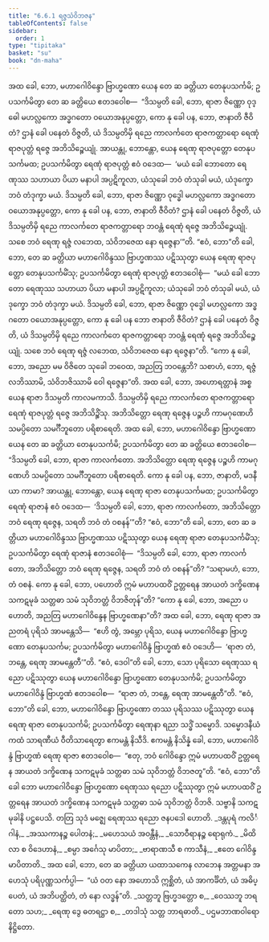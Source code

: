 ```yaml
---
title: "6.6.1 ရဇ္ဇသံဝိဘဇန"
tableOfContents: false
sidebar:
  order: 1
type: "tipitaka"
basket: "su"
book: "dn-maha"
---
```



<DynamicBreadcrumb />

<Division number="306" book="dn-maha">

<Paragraph number="687" book="dn-maha">
အထ ခေါ, ဘော, မဟာဂေါဝိန္ဒော ဗြာဟ္မဏော ယေန တေ ဆ ခတ္တိယာ တေနုပသင်္ကမိ; ဥပသင်္ကမိတွာ တေ ဆ ခတ္တိယေ ဧတဒဝေါစ—  “ဒိသမ္ပတိ ခေါ, ဘော, ရာဇာ ဇိဏ္ဏော ဝုဒ္ဓေါ မဟလ္လကော အဒ္ဓဂတော ဝယောအနုပ္ပတ္တော, ကော နု ခေါ ပန, ဘော, ဇာနာတိ ဇီဝိတံ? ဌာနံ ခေါ ပနေတံ ဝိဇ္ဇတိ, ယံ ဒိသမ္ပတိမှိ ရညေ ကာလင်္ကတေ ရာဇကတ္တာရော ရေဏုံ ရာဇပုတ္တံ ရဇ္ဇေ အဘိသိဉ္စေယျုံ. အာယန္တု, ဘောန္တော, ယေန ရေဏု ရာဇပုတ္တော တေနုပသင်္ကမထ; ဥပသင်္ကမိတွာ ရေဏုံ ရာဇပုတ္တံ ဧဝံ ဝဒေထ—  ‘မယံ ခေါ ဘောတော ရေဏုဿ သဟာယာ ပိယာ မနာပါ အပ္ပဋိကူလာ, ယံသုခေါ ဘဝံ တံသုခါ မယံ, ယံဒုက္ခော ဘဝံ တံဒုက္ခာ မယံ. ဒိသမ္ပတိ ခေါ, ဘော, ရာဇာ ဇိဏ္ဏော ဝုဒ္ဓေါ မဟလ္လကော အဒ္ဓဂတော ဝယောအနုပ္ပတ္တော, ကော နု ခေါ ပန, ဘော, ဇာနာတိ ဇီဝိတံ? ဌာနံ ခေါ ပနေတံ ဝိဇ္ဇတိ, ယံ ဒိသမ္ပတိမှိ ရညေ ကာလင်္ကတေ ရာဇကတ္တာရော ဘဝန္တံ ရေဏုံ ရဇ္ဇေ အဘိသိဉ္စေယျုံ. သစေ ဘဝံ ရေဏု ရဇ္ဇံ လဘေထ, သံဝိဘဇေထ နော ရဇ္ဇေနာ’”တိ. “ဧဝံ, ဘော”တိ ခေါ, ဘော, တေ ဆ ခတ္တိယာ မဟာဂေါဝိန္ဒဿ ဗြာဟ္မဏဿ ပဋိဿုတွာ ယေန ရေဏု ရာဇပုတ္တော တေနုပသင်္ကမိံသု; ဥပသင်္ကမိတွာ ရေဏုံ ရာဇပုတ္တံ ဧတဒဝေါစုံ—  “မယံ ခေါ ဘောတော ရေဏုဿ သဟာယာ ပိယာ မနာပါ အပ္ပဋိကူလာ; ယံသုခေါ ဘဝံ တံသုခါ မယံ, ယံဒုက္ခော ဘဝံ တံဒုက္ခာ မယံ. ဒိသမ္ပတိ ခေါ, ဘော, ရာဇာ ဇိဏ္ဏော ဝုဒ္ဓေါ မဟလ္လကော အဒ္ဓဂတော ဝယောအနုပ္ပတ္တော, ကော နု ခေါ ပန ဘော ဇာနာတိ ဇီဝိတံ? ဌာနံ ခေါ ပနေတံ ဝိဇ္ဇတိ, ယံ ဒိသမ္ပတိမှိ ရညေ ကာလင်္ကတေ ရာဇကတ္တာရော ဘဝန္တံ ရေဏုံ ရဇ္ဇေ အဘိသိဉ္စေယျုံ. သစေ ဘဝံ ရေဏု ရဇ္ဇံ လဘေထ, သံဝိဘဇေထ နော ရဇ္ဇေနာ”တိ. “ကော နု ခေါ, ဘော, အညော မမ ဝိဇိတေ သုခေါ ဘဝေထ, အညတြ ဘဝန္တေဘိ? သစာဟံ, ဘော, ရဇ္ဇံ လဘိဿာမိ, သံဝိဘဇိဿာမိ ဝေါ ရဇ္ဇေနာ”တိ.
</Paragraph>

</Division>
<Division number="307" book="dn-maha">

<Paragraph number="688" book="dn-maha">
အထ ခေါ, ဘော, အဟောရတ္တာနံ အစ္စယေန ရာဇာ ဒိသမ္ပတိ ကာလမကာသိ. ဒိသမ္ပတိမှိ ရညေ ကာလင်္ကတေ ရာဇကတ္တာရော ရေဏုံ ရာဇပုတ္တံ ရဇ္ဇေ အဘိသိဉ္စိံသု. အဘိသိတ္တော ရေဏု ရဇ္ဇေန ပဉ္စဟိ ကာမဂုဏေဟိ သမပ္ပိတော သမင်္ဂီဘူတော ပရိစာရေတိ. အထ ခေါ, ဘော, မဟာဂေါဝိန္ဒော ဗြာဟ္မဏော ယေန တေ ဆ ခတ္တိယာ တေနုပသင်္ကမိ; ဥပသင်္ကမိတွာ တေ ဆ ခတ္တိယေ ဧတဒဝေါစ—  “ဒိသမ္ပတိ ခေါ, ဘော, ရာဇာ ကာလင်္ကတော. အဘိသိတ္တော ရေဏု ရဇ္ဇေန ပဉ္စဟိ ကာမဂုဏေဟိ သမပ္ပိတော သမင်္ဂီဘူတော ပရိစာရေတိ. ကော နု ခေါ ပန, ဘော, ဇာနာတိ, မဒနီယာ ကာမာ? အာယန္တု, ဘောန္တော, ယေန ရေဏု ရာဇာ တေနုပသင်္ကမထ; ဥပသင်္ကမိတွာ ရေဏုံ ရာဇာနံ ဧဝံ ဝဒေထ—  ‘ဒိသမ္ပတိ ခေါ, ဘော, ရာဇာ ကာလင်္ကတော, အဘိသိတ္တော ဘဝံ ရေဏု ရဇ္ဇေန, သရတိ ဘဝံ တံ ဝစနန်’”တိ?
</Paragraph>

</Division>
<Division number="308" book="dn-maha">

<Paragraph number="689" book="dn-maha">
“ဧဝံ, ဘော”တိ ခေါ, ဘော, တေ ဆ ခတ္တိယာ မဟာဂေါဝိန္ဒဿ ဗြာဟ္မဏဿ ပဋိဿုတွာ ယေန ရေဏု ရာဇာ တေနုပသင်္ကမိံသု; ဥပသင်္ကမိတွာ ရေဏုံ ရာဇာနံ ဧတဒဝေါစုံ—  “ဒိသမ္ပတိ ခေါ, ဘော, ရာဇာ ကာလင်္ကတော, အဘိသိတ္တော ဘဝံ ရေဏု ရဇ္ဇေန, သရတိ ဘဝံ တံ ဝစနန်”တိ? “သရာမဟံ, ဘော, တံ ဝစနံ. ကော နု ခေါ, ဘော, ပဟောတိ ဣမံ မဟာပထဝိံ ဥတ္တရေန အာယတံ ဒက္ခိဏေန သကဋမုခံ သတ္တဓာ သမံ သုဝိဘတ္တံ ဝိဘဇိတုန်”တိ? “ကော နု ခေါ, ဘော, အညော ပဟောတိ, အညတြ မဟာဂေါဝိန္ဒေန ဗြာဟ္မဏေနာ”တိ? အထ ခေါ, ဘော, ရေဏု ရာဇာ အညတရံ ပုရိသံ အာမန္တေသိ—  “ဧဟိ တွံ, အမ္ဘော ပုရိသ, ယေန မဟာဂေါဝိန္ဒော ဗြာဟ္မဏော တေနုပသင်္ကမ; ဥပသင်္ကမိတွာ မဟာဂေါဝိန္ဒံ ဗြာဟ္မဏံ ဧဝံ ဝဒေဟိ—  ‘ရာဇာ တံ, ဘန္တေ, ရေဏု အာမန္တေတီ’”တိ. “ဧဝံ, ဒေဝါ”တိ ခေါ, ဘော, သော ပုရိသော ရေဏုဿ ရညော ပဋိဿုတွာ ယေန မဟာဂေါဝိန္ဒော ဗြာဟ္မဏော တေနုပသင်္ကမိ; ဥပသင်္ကမိတွာ မဟာဂေါဝိန္ဒံ ဗြာဟ္မဏံ ဧတဒဝေါစ—  “ရာဇာ တံ, ဘန္တေ, ရေဏု အာမန္တေတီ”တိ. “ဧဝံ, ဘော”တိ ခေါ, ဘော, မဟာဂေါဝိန္ဒော ဗြာဟ္မဏော တဿ ပုရိသဿ ပဋိဿုတွာ ယေန ရေဏု ရာဇာ တေနုပသင်္ကမိ; ဥပသင်္ကမိတွာ ရေဏုနာ ရညာ သဒ္ဓိံ သမ္မောဒိ. သမ္မောဒနီယံ ကထံ သာရဏီယံ ဝီတိသာရေတွာ ဧကမန္တံ နိသီဒိ. ဧကမန္တံ နိသိန္နံ ခေါ, ဘော, မဟာဂေါဝိန္ဒံ ဗြာဟ္မဏံ ရေဏု ရာဇာ ဧတဒဝေါစ—  “ဧတု, ဘဝံ ဂေါဝိန္ဒော ဣမံ မဟာပထဝိံ ဥတ္တရေန အာယတံ ဒက္ခိဏေန သကဋမုခံ သတ္တဓာ သမံ သုဝိဘတ္တံ ဝိဘဇတူ”တိ. “ဧဝံ, ဘော”တိ ခေါ ဘော မဟာဂေါဝိန္ဒော ဗြာဟ္မဏော ရေဏုဿ ရညော ပဋိဿုတွာ ဣမံ မဟာပထဝိံ ဥတ္တရေန အာယတံ ဒက္ခိဏေန သကဋမုခံ သတ္တဓာ သမံ သုဝိဘတ္တံ ဝိဘဇိ. သဗ္ဗာနိ သကဋမုခါနိ ပဋ္ဌပေသိ. တတြ သုဒံ မဇ္ဈေ ရေဏုဿ ရညော ဇနပဒေါ ဟောတိ.
</Paragraph>

</Division>
<Division number="309" book="dn-maha">

<Paragraph number="690" type="verses" book="dn-maha">
_ဒန္တပုရံ ကလိင်္ဂါနံ,_  
_အဿကာနဉ္စ ပေါတနံ;_  
_မဟေသယံ အဝန္တီနံ,_  
_သောဝီရာနဉ္စ ရောရုကံ._  

</Paragraph>

<Paragraph number="691" type="verses" book="dn-maha">
_မိထိလာ စ ဝိဒေဟာနံ,_  
_စမ္ပာ အင်္ဂေသု မာပိတာ;_  
_ဗာရာဏသီ စ ကာသီနံ,_  
_ဧတေ ဂေါဝိန္ဒမာပိတာတိ._  

</Paragraph>

</Division>
<Division number="310" book="dn-maha">

<Paragraph number="692" book="dn-maha">
အထ ခေါ, ဘော, တေ ဆ ခတ္တိယာ ယထာသကေန လာဘေန အတ္တမနာ အဟေသုံ ပရိပုဏ္ဏသင်္ကပ္ပါ—  “ယံ ဝတ နော အဟောသိ ဣစ္ဆိတံ, ယံ အာကင်္ခိတံ, ယံ အဓိပ္ပေတံ, ယံ အဘိပတ္ထိတံ, တံ နော လဒ္ဓန်”တိ.
</Paragraph>

<Paragraph number="693" type="verses" book="dn-maha">
_သတ္တဘူ ဗြဟ္မဒတ္တော စ,_  
_ဝေဿဘူ ဘရတော သဟ;_  
_ရေဏု ဒွေ ဓတရဋ္ဌာ စ,_  
_တဒါသုံ သတ္တ ဘာရဓာတိ._  


</Paragraph>
</Division>

<Paragraph number="694" type="center" book="dn-maha">
ပဌမဘာဏဝါရော နိဋ္ဌိတော.
</Paragraph>
